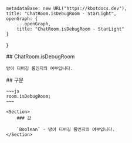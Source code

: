 
    metadataBase: new URL("https://kbotdocs.dev"),
    title: "ChatRoom.isDebugRoom - StarLight",
    openGraph: {
        ...openGraph,
        title: "ChatRoom.isDebugRoom - StarLight"
    }
}

<Section>
    ## ChatRoom.isDebugRoom

    방이 디버깅 룸인지의 여부입니다.
</Section>
<Section>
    ## 구문

    ~~~js
    room.isDebugRoom;
    ~~~

    <Section>
        ### 값

        `Boolean` - 방이 디버깅 룸인지의 여부입니다.
    </Section>
</Section>